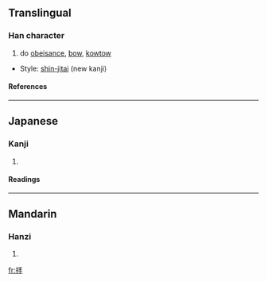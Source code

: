 {{see|拜}}

==Translingual==
===Han character===
{{Han char|rn=64|rad=手|as=05|sn=8|four=|canj=手一手十 (QMQJ)}}
# do [[obeisance]], [[bow]], [[kowtow]]


* Style: [[shin-jitai]] (new kanji)
====References====
{{Han ref|kx=0427.161|dkj=11969|dj=0776.010|hdz=31847.071|uh=62DD|ud=25309}}
----
==Japanese==
===Kanji===
{{ja-kanji|grade=6|rs=手05}}
# {{defn|Japanese}} 
====Readings====
{{ja-readings|on=[[はい]] (hai)|kun=[[おがむ]] (ogamu)}}
----
==Mandarin==
===Hanzi===
{{cmn-hanzi|pin=[[bài]] (bai4)|wg=pai<sup>4</sup>}}
# {{defn|Mandarin}}

[[fr:拝]]